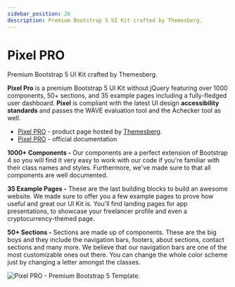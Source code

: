```yaml
---
sidebar_position: 26
description: Premium Bootstrap 5 UI Kit crafted by Themesberg.
---
```


# Pixel PRO

<SubHeading>Premium Bootstrap 5 UI Kit crafted by Themesberg.</SubHeading>

**Pixel Pro** is a premium Bootstrap 5 UI Kit without jQuery featuring over 1000 components, 50+ sections, and 35 example pages including a fully-fledged user dashboard. **Pixel** is compliant with the latest UI design **accessibility standards** and passes the WAVE evaluation tool and the Achecker tool as well.

- [Pixel PRO](https://themesberg.com/product/ui-kit/pixel-pro-premium-bootstrap-5-ui-kit) - product page hosted by [Themesberg](../partners/themesberg.mdx).
- [Pixel PRO](https://themesberg.com/docs/pixel-bootstrap/getting-started/quick-start/) - official documentation

**1000+ Components -** Our components are a perfect extension of Bootstrap 4 so you will find it very easy to work with our code if you're familiar with their class names and styles. Furthermore, we've made sure to that all components are well documented.

**35 Example Pages -** These are the last building blocks to build an awesome website. We made sure to offer you a few example pages to prove how useful and great our UI Kit is. You'll find landing pages for app presentations, to showcase your freelancer profile and even a cryptocurrency-themed page.

**50+ Sections -** Sections are made up of components. These are the big boys and they include the navigation bars, footers, about sections, contact sections and many more. We believe that our navigation bars are one of the most customizable ones out there. You can change the whole color scheme just by changing a letter amongst the classes.

![Pixel PRO - Premium Bootstrap 5 Template.](../../../static/assets/docs-cover-pixel-pro.jpg)
